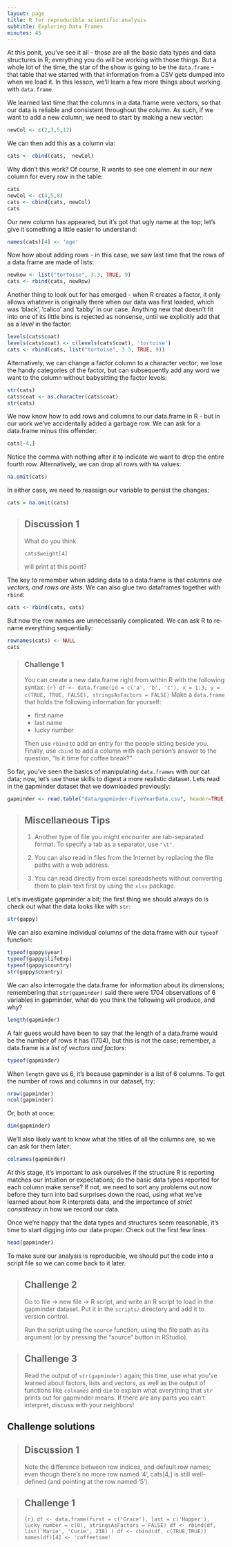 ```yaml
---
layout: page
title: R for reproducible scientific analysis
subtitle: Exploring Data Frames
minutes: 45
---
```


At this ponit, you've see it all - those are all the basic data types and data structures in R; everything you do will be working with those things. But a whole lot of the time, the star of the show is going to be the `data.frame` - that table that we started with that information from a CSV gets dumped into when we load it. In this lesson, we'll learn a few more things about working with `data.frame`.

We learned last time that the columns in a data.frame were vectors, so that our data is reliable and consistent throughout the column. As such, if we want to add a new column, we need to start by making a new vector:

```r
newCol <- c(2,3,5,12)
```

We can then add this as a column via:

```r
cats <- cbind(cats,  newCol)
```

Why didn't this work? Of course, R wants to see one element in our new column for every row in the table:

```r
cats
newCol <- c(4,5,8)
cats <- cbind(cats, newCol)
cats
```

Our new column has appeared, but it's got that ugly name at the top; let's give it something a little easier to understand:

```r
names(cats)[4] <- 'age'
```

Now how about adding rows - in this case, we saw last time that the rows of a data.frame are made of lists:

```r
newRow <- list("tortoise", 3.3, TRUE, 9)
cats <- rbind(cats, newRow)
```

Another thing to look out for has emerged - when R creates a factor, it only allows whatever is originally there when our data was first loaded, which was 'black', 'calico' and 'tabby' in our case. Anything new that doesn't fit into one of its little bins is rejected as nonsense, until we explicitly add that as a *level* in the factor:

```r
levels(cats$coat)
levels(cats$coat) <- c(levels(cats$coat), 'tortoise')
cats <- rbind(cats, list("tortoise", 3.3, TRUE, 9))
```

Alternatively, we can change a factor column to a character vector; we lose the handy categories of the factor, but can subsequently add any word we want to the column without babysitting the factor levels:

```r
str(cats)
cats$coat <- as.character(cats$coat)
str(cats)
```

We now know how to add rows and columns to our data.frame in R - but in our work we've accidentally added a garbage row. We can ask for a data.frame minus this offender:

```r
cats[-4,]
```

Notice the comma with nothing after it to indicate we want to drop the entire fourth row. 
Alternatively, we can drop all rows with `NA` values:

```r
na.omit(cats)
```

In either case, we need to reassign our variable to persist the changes:

```r
cats = na.omit(cats)
```

> ## Discussion 1 {.challenge} 
> What do you think
> ```
> cats$weight[4]
> ```
> will print at this point?
>

The key to remember when adding data to a data.frame is that *columns are vectors, and rows are lists.*
We can also glue two dataframes together with `rbind`:

```r
cats <- rbind(cats, cats)
```
But now the row names are unnecessarily complicated. We can ask R to re-name everything sequentially:

```r
rownames(cats) <- NULL
cats
```

> ### Challenge 1 {.challenge}
>
> You can create a new data.frame right from within R with the following syntax:
> ```{r}
> df <- data.frame(id = c('a', 'b', 'c'), x = 1:3, y = c(TRUE, TRUE, FALSE), stringsAsFactors = FALSE)
> ```
> Make a `data.frame` that holds the following information for yourself:
>
> - first name
> - last name
> - lucky number
>
> Then use `rbind` to add an entry for the people sitting beside you. 
> Finally, use `cbind` to add a column with each person's answer to the question, "Is it time for coffee break?"
>

So far, you've seen the basics of manipulating `data.frames` with our cat data; now, let's use those skills to digest a more realistic dataset. Lets read in the gapminder dataset that we downloaded previously:

```r
gapminder <- read.table("data/gapminder-FiveYearData.csv", header=TRUE, sep=',')
```

> ## Miscellaneous Tips {.callout}
>
> 1. Another type of file you might encounter are tab-separated
> format. To specify a tab as a separator, use `"\t"`.
>
> 2. You can also read in files from the Internet by replacing
> the file paths with a web address.
>
> 3. You can read directly from excel spreadsheets without
> converting them to plain text first by using the `xlsx` package.
>

Let's investigate gapminder a bit; the first thing we should always do is check out what the data looks like with `str`:

```r
str(gappy)
```

We can also examine individual columns of the data.frame with our `typeof` function:

```r
typeof(gappy$year)
typeof(gappy$lifeExp)
typeof(gappy$country)
str(gappy$country)
```

We can also interrogate the data.frame for information about its dimensions; remembering that `str(gapminder)` said there were 1704 observations of 6 variables in gapminder, what do you think the following will produce, and why?

```r
length(gapminder)
```

A fair guess would have been to say that the length of a data.frame would be the number of rows it has (1704), but this is not the case; remember, a data.frame is a *list of vectors and factors*:

```r
typeof(gapminder)
```

When `length` gave us 6, it's because gapminder is a list of 6 columns. To get the number of rows and columns in our dataset, try:

```r
nrow(gapminder)
ncol(gapminder)
```

Or, both at once:

```r
dim(gapminder)
```

We'll also likely want to know what the titles of all the columns are, so we can ask for them later:
```r
colnames(gapminder)
```

At this stage, it's important to ask ourselves if the structure R is reporting matches our intuition or expectations; do the basic data types reported for each column make sense? If not, we need to sort any problems out now before they turn into bad surprises down the road, using what we've learned about how R interprets data, and the importance of *strict consistency* in how we record our data.

Once we're happy that the data types and structures seem reasonable, it's time to start digging into our data proper. Check out the first few lines:

```r
head(gapminder)
```

To make sure our analysis is reproducible, we should put the code
into a script file so we can come back to it later.

> ## Challenge 2 {.challenge}
>
> Go to file -> new file -> R script, and write an R script
> to load in the gapminder dataset. Put it in the `scripts/`
> directory and add it to version control.
>
> Run the script using the `source` function, using the file path
> as its argument (or by pressing the "source" button in RStudio).
>

> ## Challenge 3 {.challenge}
>
> Read the output of `str(gapminder)` again; 
> this time, use what you've learned about factors, lists and vectors,
> as well as the output of functions like `colnames` and `dim`
> to explain what everything that `str` prints out for gapminder means.
> If there are any parts you can't interpret, discuss with your neighbors!
>

## Challenge solutions

> ## Discussion 1 {.challenge}
> Note the difference between row indices, and default row names;
> even though there's no more row named '4',
> cats[4,] is still well-defined (and pointing at the row named '5').
>

> ## Challenge 1 {.challenge}
> ```{r}
> df <- data.frame(first = c('Grace'), last = c('Hopper'), lucky_number = c(0), stringsAsFactors = FALSE)
> df <- rbind(df, list('Marie', 'Curie', 238) )
> df <- cbind(df, c(TRUE,TRUE))
> names(df)[4] <- 'coffeetime'
> ```
>
